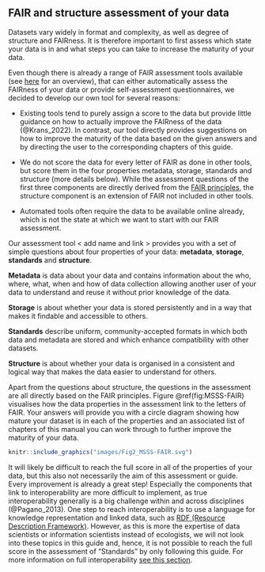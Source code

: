 ## FAIR and structure assessment of your data {#assessment}

Datasets vary widely in format and complexity, as well as degree of structure and FAIRness. It is therefore important to first assess which state your data is in and what steps you can take to increase the maturity of your data. 

Even though there is already a range of FAIR assessment tools available (see [here](https://fairassist.org/) for an overview), that can either automatically assess the FAIRness of your data or provide self-assessment questionnaires, we decided to develop our own tool for several reasons:

- Existing tools tend to purely assign a score to the data but provide little guidance on how to actually improve the FAIRness of the data (@Krans_2022). In contrast, our tool directly provides suggestions on how to improve the maturity of the data based on the given answers and by directing the user to the corresponding chapters of this guide.

- We do not score the data for every letter of FAIR as done in other tools, but score them in the four properties metadata, storage, standards and structure (more details below). While the assessment questions of the first three components are directly derived from the [FAIR principles](#what-is-fair), the structure component is an extension of FAIR not included in other tools. 

- Automated tools often require the data to be available online already, which is not the state at which we want to start with our FAIR assessment.


Our assessment tool < add name and link > provides you with a set of simple questions about four properties of your data: **metadata**, **storage**, **standards** and **structure**.

**Metadata** is data about your data and contains information about the who, where, what, when and how of data collection allowing another user of your data to understand and reuse it without prior knowledge of the data.

**Storage** is about whether your data is stored persistently and in a way that makes it findable and accessible to others.

**Standards** describe uniform, community-accepted formats in which both data and metadata are stored and which enhance compatibility with other datasets.

**Structure** is about whether your data is organised in a consistent and logical way that makes the data easier to understand for others.

Apart from the questions about structure, the questions in the assessment are all directly based on the FAIR principles. Figure \@ref(fig:MSSS-FAIR) visualises how the data properties in the assessment link to the letters of FAIR. Your answers will provide you with a circle diagram showing how mature your dataset is in each of the properties and an associated list of chapters of this manual you can work through to further improve the maturity of your data.

```r

knitr::include_graphics("images/Fig2_MSSS-FAIR.svg")

```

::: {.infobox .infoimg}
It will likely be difficult to reach the full score in all of the properties of your data, but this also not necessarily the aim of this assessment or guide. Every improvement is already a great step! Especially the components that link to interoperability are more difficult to implement, as true interoperability generally is a big challenge within and across disciplines (@Pagano_2013). One step to reach interoperability is to use a language for knowledge representation and linked data, such as [RDF (Resource Description Framework)](#RDF). However, as this is more the expertise of data scientists or information scientists instead of ecologists, we will not look into these topics in this guide and, hence, it is not possible to reach the full score in the assessment of “Standards” by only following this guide. For more information on full interoperability [see this section](#fully-interoperable).
:::

<div>